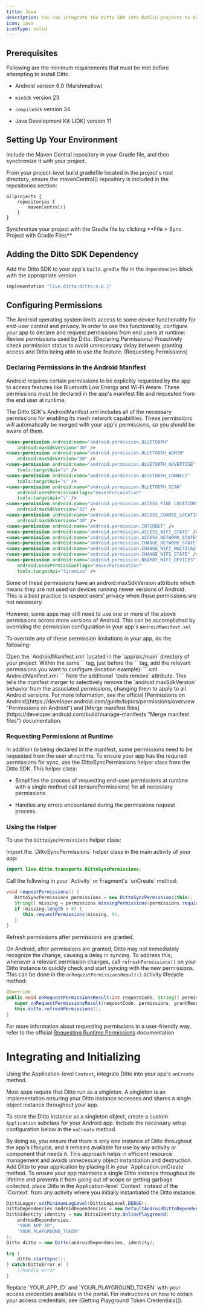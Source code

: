```yaml
---
title: Java
description: You can integrate the Ditto SDK into Kotlin projects to develop for the Android platform.
icon: java
iconType: solid
---
```

## Prerequisites

Following are the minimum requirements that must be met before attempting to install Ditto.

*   Android version 6.0 (Marshmallow)

*   `minSdk` version 23

*   `compileSdk` version 34

*   Java Development Kit (JDK) version 11


## Setting Up Your Environment

Include the Maven Central repository in your Gradle file, and then synchronize it with your project.

<Steps>
  <Step>
    From your project-level build.gradlefile located in the project's root directory, ensure the mavenCentral() repository is included in the repositories section:

```Gradle Gradle
allprojects {
    repositories {
        mavenCentral()
    }
}
```
  </Step>
  <Step>
Synchronize your project with the Gradle file by clicking **File > Sync Project with Gradle Files**
  </Step>
</Steps>

## Adding the Ditto SDK Dependency

Add the Ditto SDK to your app's `build.gradle` file in the `dependencies` block with the appropriate version:

```js build.gradle
implementation "live.ditto:ditto:4.8.1"
```

## Configuring Permissions

The Android operating system limits access to some device functionality for end-user control and privacy. In order to use this functionality, configure your app to declare and request permissions from end users at runtime:
<Steps>
  <Step >
Review permissions used by Ditto. (Declaring Permissions)
  </Step>
  <Step>
Proactively check permission status to avoid unnecessary delay between granting access and Ditto being able to use the feature. (Requesting Permissions)
  </Step>
</Steps>


### Declaring Permissions in the Android Manifest

Android requires certain permissions to be explicitly requested by the app to access features like Bluetooth Low Energy and Wi-Fi Aware. These permissions must be declared in the app's manifest file and requested from the end user at runtime.

The Ditto SDK's AndroidManifest.xml includes all of the necessary permissions for enabling its mesh network capabilities. These permissions will automatically be merged with your app's permissions, so you should be aware of them.

```xml AndroidManifest.xml
<uses-permission android:name="android.permission.BLUETOOTH"
    android:maxSdkVersion="30" />
<uses-permission android:name="android.permission.BLUETOOTH_ADMIN"
    android:maxSdkVersion="30" />
<uses-permission android:name="android.permission.BLUETOOTH_ADVERTISE"
    tools:targetApi="s" />
<uses-permission android:name="android.permission.BLUETOOTH_CONNECT"
    tools:targetApi="s" />
<uses-permission android:name="android.permission.BLUETOOTH_SCAN"
    android:usesPermissionFlags="neverForLocation"
    tools:targetApi="s" />
<uses-permission android:name="android.permission.ACCESS_FINE_LOCATION"
    android:maxSdkVersion="32" />
<uses-permission android:name="android.permission.ACCESS_COARSE_LOCATION"
    android:maxSdkVersion="30" />
<uses-permission android:name="android.permission.INTERNET" />
<uses-permission android:name="android.permission.ACCESS_WIFI_STATE" />
<uses-permission android:name="android.permission.ACCESS_NETWORK_STATE" />
<uses-permission android:name="android.permission.CHANGE_NETWORK_STATE" />
<uses-permission android:name="android.permission.CHANGE_WIFI_MULTICAST_STATE" />
<uses-permission android:name="android.permission.CHANGE_WIFI_STATE" />
<uses-permission android:name="android.permission.NEARBY_WIFI_DEVICES"
    android:usesPermissionFlags="neverForLocation"
    tools:targetApi="tiramisu" />
```

Some of these permissions have an android:maxSdkVersion attribute which means they are not used on devices running newer versions of Android. This is a best practice to respect users' privacy when those permissions are not necessary.

However, some apps may still need to use one or more of the above permissions across more versions of Android. This can be accomplished by overriding the permission configuration in your app's `AndroidManifest.xml`

To override any of these permission limitations in your app, do the following:

<Steps>
  <Step >
    Open the `AndroidManifest.xml` located in the `app/src/main` directory of your project.
  </Step>
  <Step >
  Within the same `<manifest>` tag, just before the `<application>` tag, add the relevant permissions you want to configure (location example):
  ```xml AndroidManifest.xml
<uses-permission android:name="android.permission.ACCESS_FINE_LOCATION"
    tools:remove="android:maxSdkVersion" />
<uses-permission android:name="android.permission.ACCESS_COARSE_LOCATION"
    tools:remove="android:maxSdkVersion" />
  ```
  Note the additional `tools:remove` attribute. This tells the manifest merger to selectively remove the `android:maxSdkVersion` behavior from the associated permissions, changing them to apply to all Android versions.
  </Step>
</Steps>


<Info>
  For more information, see the official [Permissions on Android](https://developer.android.com/guide/topics/permissions/overview "Permissions on Android") and [Merge manifest files](https://developer.android.com/build/manage-manifests "Merge manifest files") documentation.
</Info>

### Requesting Permissions at Runtime

In addition to being declared in the manifest, some permissions need to be requested from the user at runtime. To ensure your app has the required permissions for sync, use the DittoSyncPermissions helper class from the Ditto SDK. This helper class:

*   Simplifies the process of requesting end-user permissions at runtime with a single method call (ensurePermissions) for all necessary permissions.

*   Handles any errors encountered during the permissions request process.

### Using the Helper

To use the `DittoSyncPermissions` helper class:

<Steps>
<Step>
Import the `DittoSyncPermissions` helper class in the main activity of your app:

```java Java
import live.ditto.transports.DittoSyncPermissions;
```
</Step>

<Step>
Call the following in your `Activity` or Fragment's `onCreate` method:

```java Java
void requestPermissions() {
   DittoSyncPermissions permissions = new DittoSyncPermissions(this);
   String[] missing = permissions.missingPermissions(permissions.requiredPermissions());
   if (missing.length > 0) {
      this.requestPermissions(missing, 0);
   }
}
```
</Step>

<Step>
Refresh permissions after permissions are granted.

On Android, after permissions are granted, Ditto may not immediately recognize the change, causing a delay in syncing. To address this, whenever a relevant permission changes, call `refreshPermissions()` on your Ditto instance to quickly check and start syncing with the new permissions.  This can be done in the `onRequestPermissionsResult()` activity lifecycle method:

```java Java
@Override
public void onRequestPermissionsResult(int requestCode, String[] permissions, int[] grantResults) {
   super.onRequestPermissionsResult(requestCode, permissions, grantResults);
   this.ditto.refreshPermissions();
}
```
</Step>
</Steps>

For more information about requesting permissions in a user-friendly way, refer to the official <a href="https://developer.android.com/training/permissions/requesting" target="_blank">Requesting Runtime Permissions</a> documentation

# Integrating and Initializing

Using the Application-level `Context`, integrate Ditto into your app's `onCreate` method. 

Most apps require that Ditto run as a *singleton*. A singleton is an implementation ensuring your Ditto instance accesses and shares a single object instance throughout your app.

To store the Ditto instance as a singleton object, create a custom `Application` subclass for your Android app. Include the necessary setup configuration below in the `onCreate` method. 

<Info>
By doing so, you ensure that there is only one instance of Ditto throughout the app's lifecycle, and it remains available for use by any activity or component that needs it. This approach helps in efficient resource management and avoids unnecessary object instantiation and destruction.
</Info>

<Steps>
<Step>
Add Ditto to your application  by placing it in your `Application.onCreate` method.

<Warning>
To ensure your app maintains a single Ditto instance throughout its lifetime and prevents it from going out of scope or getting garbage collected, place Ditto in the Application-level `Context` instead of the `Context` from any activity where you initially instantiated the Ditto instance.
</Warning>

```java Java
DittoLogger.setMinimumLogLevel(DittoLogLevel.DEBUG);
DittoDependencies androidDependencies = new DefaultAndroidDittoDependencies(this.context);
DittoIdentity identity = new DittoIdentity.OnlinePlayground(
    androidDependencies,
    "YOUR_APP_ID",
    "YOUR_PLAYGROUND_TOKEN"
);
Ditto ditto = new Ditto(androidDependencies, identity);

try {
    ditto.startSync();
} catch(DittoError e) {
    //handle error
}
```
</Step>

<Step>
Replace `YOUR_APP_ID` and `YOUR_PLAYGROUND_TOKEN` with your access credentials available in the portal.

<Info>
For instructions on how to obtain your access credentials, see [Getting Playground Token Credentials]().
</Info>
</Step>
</Steps>
